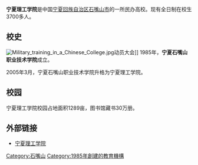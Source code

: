 {{unref|time=2021-01-03T05:30:02+00:00}}
'''宁夏理工学院'''是中国[[宁夏回族自治区|宁夏回族自治区]][[石嘴山市|石嘴山市]]的一所民办高校。现有全日制在校生3700多人。

== 校史 ==
[[File:Military_training_in_a_Chinese_College.jpg|thumb]]动员大会]]
1985年，'''宁夏石嘴山职业技术学院'''成立。

2005年3月，宁夏石嘴山职业技术学院升格为宁夏理工学院。

== 校园 ==
宁夏理工学院校园占地面积1289亩，图书馆藏书30万册。

== 外部链接 ==
*[http://www.nxist.com/ 宁夏理工学院] {{Wayback|url=http://www.nxist.com/ |date=20120720044932 }}

{{宁夏高等院校}}
{{民办大学}}

[[Category:石嘴山|Category:石嘴山]]
[[Category:1985年創建的教育機構|Category:1985年創建的教育機構]]
{{univ-stub}}